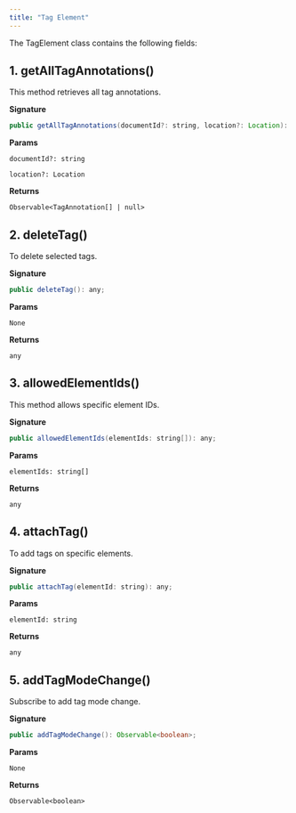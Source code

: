 ```yaml
---
title: "Tag Element"
---
```


The TagElement class contains the following fields:

## 1. getAllTagAnnotations()

This method retrieves all tag annotations.

**Signature**

```java
public getAllTagAnnotations(documentId?: string, location?: Location): Observable<TagAnnotation[] | null>;
```

**Params**

`documentId?: string`

`location?: Location`

**Returns**

`Observable<TagAnnotation[] | null>`

## 2. deleteTag()

To delete selected tags.

**Signature**

```java
public deleteTag(): any;
```

**Params**

`None`

**Returns**

`any`

## 3. allowedElementIds()

This method allows specific element IDs.

**Signature**

```java
public allowedElementIds(elementIds: string[]): any;
```

**Params**

`elementIds: string[]`

**Returns**

`any`

## 4. attachTag()

To add tags on specific elements.

**Signature**

```java
public attachTag(elementId: string): any;
```

**Params**

`elementId: string`

**Returns**

`any`

## 5. addTagModeChange()

Subscribe to add tag mode change.

**Signature**

```java
public addTagModeChange(): Observable<boolean>;
```

**Params**

`None`

**Returns**

`Observable<boolean>`
